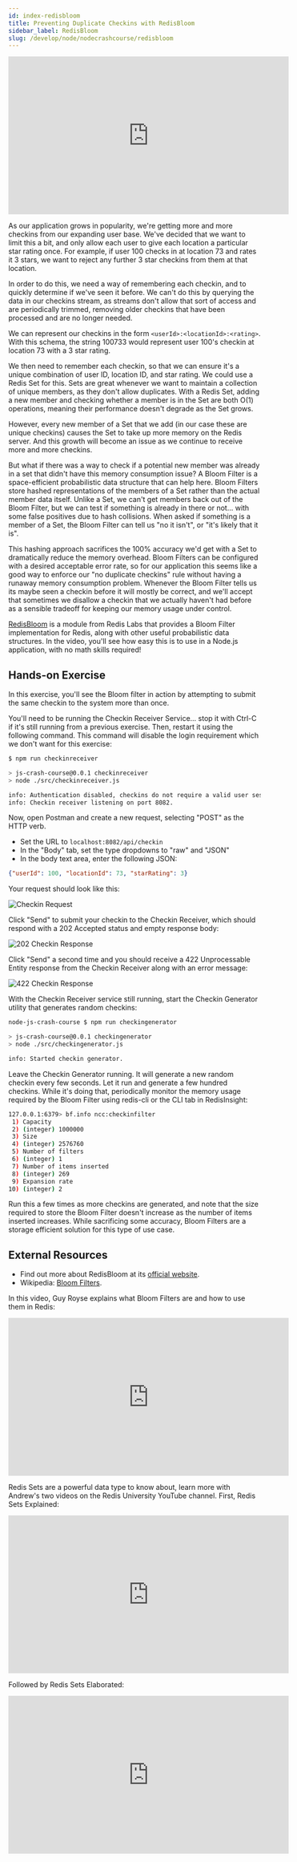 ```yaml
---
id: index-redisbloom
title: Preventing Duplicate Checkins with RedisBloom
sidebar_label: RedisBloom
slug: /develop/node/nodecrashcourse/redisbloom
---
```



<div class="text--center">
<iframe width="560" height="315" src="https://www.youtube.com/embed/rzMugckhQss" frameborder="0" allow="accelerometer; autoplay; clipboard-write; encrypted-media; gyroscope; picture-in-picture" allowfullscreen></iframe>
</div>

As our application grows in popularity, we're getting more and more checkins from our expanding user base.  We've decided that we want to limit this a bit, and only allow each user to give each location a particular star rating once.  For example, if user 100 checks in at location 73 and rates it 3 stars, we want to reject any further 3 star checkins from them at that location.

In order to do this, we need a way of remembering each checkin, and to quickly determine if we've seen it before.  We can't do this by querying the data in our checkins stream, as streams don't allow that sort of access and are periodically trimmed, removing older checkins that have been processed and are no longer needed.

We can represent our checkins in the form `<userId>:<locationId>:<rating>`.  With this schema, the string 100733 would represent user 100's checkin at location 73 with a 3 star rating.

We then need to remember each checkin, so that we can ensure it's a unique combination of user ID, location ID, and star rating.  We could use a Redis Set for this.  Sets are great whenever we want to maintain a collection of unique members, as they don't allow duplicates.  With a Redis Set, adding a new member and checking whether a member is in the Set are both O(1) operations, meaning their performance doesn't degrade as the Set grows.

However, every new member of a Set that we add (in our case these are unique checkins) causes the Set to take up more memory on the Redis server. And this growth will become an issue as we continue to receive more and more checkins.

But what if there was a way to check if a potential new member was already in a set that didn't have this memory consumption issue?  A Bloom Filter is a space-efficient probabilistic data structure that can help here.  Bloom Filters store hashed representations of the members of a Set rather than the actual member data itself. Unlike a Set, we can't get members back out of the Bloom Filter, but we can test if something is already in there or not... with some false positives due to hash collisions.  When asked if something is a member of a Set, the Bloom Filter can tell us "no it isn't", or "it's likely that it is".

This hashing approach sacrifices the 100% accuracy we'd get with a Set to dramatically reduce the memory overhead.  Bloom Filters can be configured with a desired acceptable error rate, so for our application this seems like a good way to enforce our "no duplicate checkins" rule without having a runaway memory consumption problem.  Whenever the Bloom Filter tells us its maybe seen a checkin before it will mostly be correct, and we'll accept that sometimes we disallow a checkin that we actually haven't had before as a sensible tradeoff for keeping our memory usage under control.

[RedisBloom](https://redisbloom.io/) is a module from Redis Labs that provides a Bloom Filter implementation for Redis, along with other useful probabilistic data structures.  In the video, you'll see how easy this is to use in a Node.js application, with no math skills required!

## Hands-on Exercise

In this exercise, you'll see the Bloom filter in action by attempting to submit the same checkin to the system more than once.

You'll need to be running the Checkin Receiver Service... stop it with Ctrl-C if it's still running from a previous exercise. Then, restart it using the following command. This command will disable the login requirement which we don't want  for this exercise:

```bash
$ npm run checkinreceiver

> js-crash-course@0.0.1 checkinreceiver 
> node ./src/checkinreceiver.js

info: Authentication disabled, checkins do not require a valid user session.
info: Checkin receiver listening on port 8082.
```

Now, open Postman and create a new request, selecting "POST" as the HTTP verb.

* Set the URL to `localhost:8082/api/checkin`
* In the "Body" tab, set the type dropdowns to "raw" and "JSON"
* In the body text area, enter the following JSON:

```json
{"userId": 100, "locationId": 73, "starRating": 3}
```

Your request should look like this:

![Checkin Request](images/postman_bloom_checkin.png)

Click "Send" to submit your checkin to the Checkin Receiver, which should respond with a 202 Accepted status and empty response body:

![202 Checkin Response](images/postman_bloom_202_response.png)

Click "Send" a second time and you should receive a 422 Unprocessable Entity response from the Checkin Receiver along with an error message:

![422 Checkin Response](images/postman_bloom_422_response.png)

With the Checkin Receiver service still running, start the Checkin Generator utility that generates random checkins:

```bash
node-js-crash-course $ npm run checkingenerator

> js-crash-course@0.0.1 checkingenerator 
> node ./src/checkingenerator.js

info: Started checkin generator.
```

Leave the Checkin Generator running. It will generate a new random checkin every few seconds.  Let it run and generate a few hundred checkins.  While it's doing that, periodically monitor the memory usage required by the Bloom Filter using redis-cli or the CLI tab in RedisInsight:

```bash
127.0.0.1:6379> bf.info ncc:checkinfilter
 1) Capacity
 2) (integer) 1000000
 3) Size
 4) (integer) 2576760
 5) Number of filters
 6) (integer) 1
 7) Number of items inserted
 8) (integer) 269
 9) Expansion rate
10) (integer) 2
```

Run this a few times as more checkins are generated, and note that the size required to store the Bloom Filter doesn't increase as the number of items inserted increases.  While sacrificing some accuracy, Bloom Filters are a storage efficient solution for this type of use case.

## External Resources

* Find out more about RedisBloom at its [official website](https://redisbloom.io/).
* Wikipedia: [Bloom Filters](https://en.wikipedia.org/wiki/Bloom_filter).

In this video, Guy Royse explains what Bloom Filters are and how to use them in Redis:

<div class="text--center">
<iframe width="560" height="315" src="https://www.youtube.com/embed/Z9_wrhdbSC4" frameborder="0" allow="accelerometer; autoplay; clipboard-write; encrypted-media; gyroscope; picture-in-picture" allowfullscreen></iframe>
</div>

Redis Sets are a powerful data type to know about, learn more with Andrew's two videos on the Redis University YouTube channel.  First, Redis Sets Explained:

<div class="text--center">
<iframe width="560" height="315" src="https://www.youtube.com/embed/6Pjz819sT7M" frameborder="0" allow="accelerometer; autoplay; clipboard-write; encrypted-media; gyroscope; picture-in-picture" allowfullscreen></iframe>
</div>

Followed by Redis Sets Elaborated:

<div class="text--center">
<iframe width="560" height="315" src="https://www.youtube.com/embed/N5i5QiYdyZU" frameborder="0" allow="accelerometer; autoplay; clipboard-write; encrypted-media; gyroscope; picture-in-picture" allowfullscreen></iframe>
</div>
